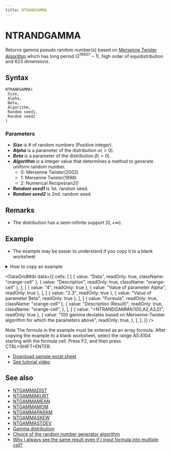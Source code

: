 ```yaml
---
title: NTRANDGAMMA
---
```



# NTRANDGAMMA

Returns gamma pseudo random number(s) based on [Mersenne Twister Algorithm](https://www.ntrand.com/glossary/#local_Mersenne_Twister) which has long period ($2^{19937}-1$), high order of equidistribution and 623 dimensions.

## Syntax

```excel
NTRANDGAMMA(
 Size,
 Alpha,
 Beta,
 Algorithm,
 Random seed1,
 Random seed2
)
```

### Parameters

- **_Size_** is # of random numbers (Positive integer).
- **_Alpha_** is a parameter of the distribution $\alpha (>0)$.
- **_Beta_** is a parameter of the distribution $\beta (>0)$.
- **_Algorithm_** is a integer value that determines a method to generate uniform random number.
  - 0: Mersenne Twister(2002)
  - 1: Mersenne Twister(1998)
  - 2: Numerical Recipesran2()
- **_Random seed1_** is 1st. random seed.
- **_Random seed2_** is 2nd. random seed.

## Remarks

- The distribution has a semi-infinite support $[0,+\infty)$.

## Example

- The example may be easier to understand if you copy it to a blank worksheet

<details>
  <summary>How to copy an example</summary>

1.  Create a blank workbook or worksheet.
2.  Select the example in the Help topic.

    **Note**  Do not select the row or column headers.

    ![Selecting an example from Help](./../../../assets/functions/HowToCopy.png)

    Selecting an example from Help

3.  Press CTRL+C.
4.  In the worksheet, select cell A1, and press CTRL+V.
5.  To switch between viewing the results and viewing the formulas that return the results, press CTRL+` (grave accent), or on the **Tools** menu, point to **Formula Auditing**, and then click **Formula Auditing Mode**.

</details>

<DataGridMdx
  data={{
    cells: [
      [
        { value: "Data", readOnly: true, className: "orange-cell" },
        { value: "Description", readOnly: true, className: "orange-cell" },
      ],
      [
        { value: "4", readOnly: true },
        { value: "Value of parameter Alpha", readOnly: true },
      ],
      [
        { value: "2.3", readOnly: true },
        { value: "Value of parameter Beta", readOnly: true },
      ],
      [
        { value: "Formula", readOnly: true, className: "orange-cell" },
        {
          value: "Description (Result)",
          readOnly: true,
          className: "orange-cell",
        },
      ],
      [
        { value: "=NTRANDGAMMA(100,A2,A3,0)", readOnly: true },
        {
          value:
            "100 gamma deviates based on Mersenne-Twister algorithm for which the parameters above",
          readOnly: true,
        },
      ],
    ],
  }}
/>

Note The formula in the example must be entered as an array formula. After copying the example to a blank worksheet, select the range A5:A104 starting with the formula cell. Press F2, and then press CTRL+SHIFT+ENTER.

- [Download sample excel sheet](https://www.ntrand.com/files/NtRand1.zip)
- [See tutorial video](https://www.ntrand.com/files/SingleRandom_Demo.swf)

## See also

- [NTGAMMADIST](https://www.ntrand.com/ntgammadist/)
- [NTGAMMAKURT](https://www.ntrand.com/ntgammakurt/)
- [NTGAMMAMEAN](https://www.ntrand.com/ntgammamean/)
- [NTGAMMAMOM](https://www.ntrand.com/ntgammamom/)
- [NTGAMMAPARAM](https://www.ntrand.com/ntgammaparam/)
- [NTGAMMASKEW](https://www.ntrand.com/ntgammaskew/)
- [NTGAMMASTDEV](https://www.ntrand.com/ntgammastdev/)
- [Gamma distribution](https://www.ntrand.com/gamma-distribution/)
- [Choice of the random number generator algorithm](https://www.ntrand.com/glossary/#local_Choiceoftherandomnumber)
- [Why I always see the same result even if I input formula into multiple cell?](https://www.ntrand.com/faq/#local_CtrlShiftEnter)

